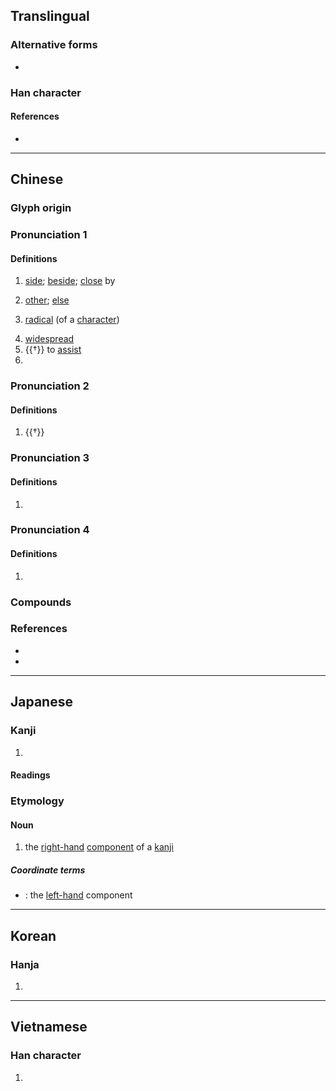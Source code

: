 {{character info/new}}
==Translingual==
{{stroke order|strokes=10}}

===Alternative forms===
* {{l|mul|㫄}}

===Han character===
{{Han char|rn=70|rad=方|as=06|sn=10|four=00227|canj=YBYHS|ids=⿱⿳亠丷冖方}}

====References====
* {{Han ref|kx=0482.110|dkj=13637|dj=0844.070|hdz=32179.020|uh=65C1|ud=26049|bh=AEC7|bd=44743}}

----

==Chinese==
{{zh-forms}}

===Glyph origin===
{{Han etym}}

===Pronunciation 1===
{{zh-pron
|m=páng,er=y
|m_note=pángr - only used for the “radical” sense
|m-s=
|c=pong4
|c-t=
|g=
|h=pfs=phòng
|j=
|mb=
|md=
|mn=pông
|mn-t=pang5
|w=
|x=
|mc=y
|oc=y
|cat=n,pron,pn
}}

====Definitions====
{{zh-hanzi}}

# [[side]]; [[beside]]; [[close]] by
#: {{zh-syn|旁邊}}
# [[other]]; [[else]]
# {{lb|zh|linguistics}} [[radical]] (of a [[character]])
#: {{zh-syn|偏旁}}
# [[widespread]]
# {{†}} to [[assist]]
# {{surname|zh}}

===Pronunciation 2===
{{zh-pron
|m=bàng
|c=bong6
|dial=n
|cat=v
}}

====Definitions====
{{zh-hanzi}}

# {{†}} {{zh-alt-form|傍|# to be [[near]] to; to [[approach]]; to [[depend]] on; to [[rely]] on}}

===Pronunciation 3===
{{zh-pron
|m=péng
|dial=n
|cat=
}}

====Definitions====
{{zh-hanzi}}

# {{zh-only|旁勃}}

===Pronunciation 4===
{{zh-pron
|m=bēng
|dial=n
|cat=
}}

====Definitions====
{{zh-hanzi}}

# {{zh-only|旁旁}}

===Compounds===
{{zh-der|一旁|不走旁門|作舍道旁|偏旁|兩旁|兩氏旁人|冷眼旁觀|反犬旁兒|大權旁落|左道旁門|形聲偏旁|旁人|旁人短長|旁出|旁午|旁及|旁坐|旁壓力|旁妻|旁尊|旁岔兒|旁徵博引|旁心|旁手|旁排|旁推交通|旁支|旁敲側擊|旁死魄|旁求|旁求俊彥|旁注|旁牌|旁生|旁生枝節|旁白|旁的|旁皇|旁礴|旁系|旁系血親|旁紐|旁聽|旁聽席|旁若無人|旁薄|旁行|旁行斜上|旁行書|旁觀|旁觀者|旁觀者清|旁觀袖手|旁訓|旁證|旁譜|旁轉|旁通|旁遮普|旁邊|旁邊人|旁門|旁門左道|旁騖|旁魄|旁腿|旁腿躺身|束手旁觀|歧旁|波旁王朝|縮手旁觀|耳旁風|蟲字旁兒|袖手旁觀|觸類旁通|諧聲偏旁|豎心旁|責無旁貸|近旁|邊旁|阿旁|足字旁|米字旁|羊字旁|病字旁|金字旁|那字旁|火字旁|反文旁|車字旁|衣字旁|禾木旁|反犬旁|單人旁|木字旁|聲旁|形旁|段字旁|立刀旁|言字旁|言旁|提手旁|字旁}}

===References===
* {{R:twedu|A01762}}
* {{R:yue:Hanzi}}

{{zh-cat|Elementary}}

----

==Japanese==

===Kanji===
{{ja-kanji|grade=|rs=方06}}

# {{rfdef|ja|sort=方06}}

====Readings====
{{ja-readings
|goon=ほう<はう, ぼう<ばう
|kanon=ほう<はう
|kun=かたわ-ら<かたは-ら, つくり-, かたがた-}}

===Etymology===
{{ja-kanjitab|つくり|yomi=k}}

====Noun====
{{ja-noun|つくり}}

# the [[right-hand]] [[component]] of a [[kanji]]

=====Coordinate terms=====
* {{ja-r|偏|へん}}: the [[left-hand]] component

{{topics|ja|Chinese character components}}

----

==Korean==

===Hanja===
{{ko-hanja|hangeul=[[방]], [[팽]]|eumhun=|rv=bang, paeng|mr=pang, p'aeng|y=pang, phayng}}

# {{rfdef|ko|sort=方06}}

----

==Vietnamese==

===Han character===
{{vi-hantu|[[bàng]], [[bừng]], [[bầng]], [[bường]], [[phàng]]|rs=方06}}

# {{rfdef|vi|sort=方06}}